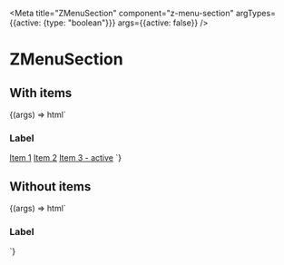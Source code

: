 
<Meta
  title="ZMenuSection"
  component="z-menu-section"
  argTypes={{active: {type: "boolean"}}}
  args={{active: false}}
/>

# ZMenuSection

## With items

<Canvas>
  <Story name="With items">
    {(args) => html`
      <z-menu-section .active=${args.active}>
        <h3>Label</h3>
        <a
          href=""
          slot="item"
          >Item 1</a
        >
        <a
          href=""
          slot="item"
          >Item 2</a
        >
        <a
          href=""
          slot="item"
          active
          >Item 3 - active</a
        >
      </z-menu-section>
    `}
  </Story>
</Canvas>

## Without items

<Canvas>
  <Story name="Without items">
    {(args) => html`
      <z-menu-section .active=${args.active}>
        <h3>Label</h3>
      </z-menu-section>
    `}
  </Story>
</Canvas>

<ArgsTable of="z-menu-section" />

